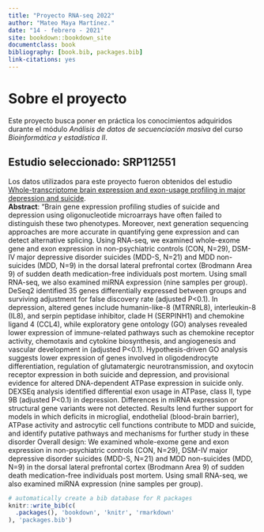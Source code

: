 ```yaml
--- 
title: "Proyecto RNA-seq 2022"
author: "Mateo Maya Martínez."
date: "14 - febrero - 2021"
site: bookdown::bookdown_site
documentclass: book
bibliography: [book.bib, packages.bib]
link-citations: yes
---
```


# Sobre el proyecto{-}
Este proyecto busca poner en práctica los conocimientos adquiridos durante el módulo *Análisis de datos de secuenciación masiva* del curso *Bioinformática y estadística II*.


## Estudio seleccionado: SRP112551 {-}

Los datos utilizados para este proyecto fueron obtenidos del estudio [Whole-transcriptome brain expression and exon-usage profiling in major depression and suicide](https://www.nature.com/articles/mp2016130).  
**Abstract**: “Brain gene expression profiling studies of suicide and depression using oligonucleotide microarrays have often failed to distinguish these two phenotypes. Moreover, next generation sequencing approaches are more accurate in quantifying gene expression and can detect alternative splicing. Using RNA-seq, we examined whole-exome gene and exon expression in non-psychiatric controls (CON, N=29), DSM-IV major depressive disorder suicides (MDD-S, N=21) and MDD non-suicides (MDD, N=9) in the dorsal lateral prefrontal cortex (Brodmann Area 9) of sudden death medication-free individuals post mortem. Using small RNA-seq, we also examined miRNA expression (nine samples per group). DeSeq2 identified 35 genes differentially expressed between groups and surviving adjustment for false discovery rate (adjusted P<0.1). In depression, altered genes include humanin-like-8 (MTRNRL8), interleukin-8 (IL8), and serpin peptidase inhibitor, clade H (SERPINH1) and chemokine ligand 4 (CCL4), while exploratory gene ontology (GO) analyses revealed lower expression of immune-related pathways such as chemokine receptor activity, chemotaxis and cytokine biosynthesis, and angiogenesis and vascular development in (adjusted P<0.1). Hypothesis-driven GO analysis suggests lower expression of genes involved in oligodendrocyte differentiation, regulation of glutamatergic neurotransmission, and oxytocin receptor expression in both suicide and depression, and provisional evidence for altered DNA-dependent ATPase expression in suicide only. DEXSEq analysis identified differential exon usage in ATPase, class II, type 9B (adjusted P<0.1) in depression. Differences in miRNA expression or structural gene variants were not detected. Results lend further support for models in which deficits in microglial, endothelial (blood-brain barrier), ATPase activity and astrocytic cell functions contribute to MDD and suicide, and identify putative pathways and mechanisms for further study in these disorder Overall design: We examined whole-exome gene and exon expression in non-psychiatric controls (CON, N=29), DSM-IV major depressive disorder suicides (MDD-S, N=21) and MDD non-suicides (MDD, N=9) in the dorsal lateral prefrontal cortex (Brodmann Area 9) of sudden death medication-free individuals post mortem. Using small RNA-seq, we also examined miRNA expression (nine samples per group).



```r
# automatically create a bib database for R packages
knitr::write_bib(c(
  .packages(), 'bookdown', 'knitr', 'rmarkdown'
), 'packages.bib')
```
